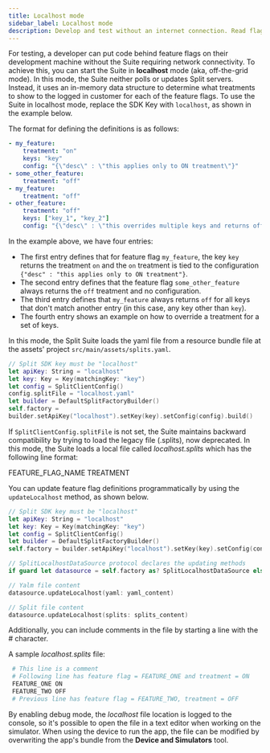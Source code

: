 ```yaml
---
title: Localhost mode
sidebar_label: Localhost mode
description: Develop and test without an internet connection. Read flag and segment definitions from a file.
---
```


For testing, a developer can put code behind feature flags on their development machine without the Suite requiring network connectivity. To achieve this, you can start the Suite in **localhost** mode (aka, off-the-grid mode). In this mode, the Suite neither polls or updates Split servers. Instead, it uses an in-memory data structure to determine what treatments to show to the logged in customer for each of the feature flags. To use the Suite in localhost mode, replace the SDK Key with `localhost`, as shown in the example below.

The format for defining the definitions is as follows:

```yaml title="YAML"
- my_feature:
    treatment: "on"
    keys: "key"
    config: "{\"desc\" : \"this applies only to ON treatment\"}"
- some_other_feature:
    treatment: "off"
- my_feature:
    treatment: "off"
- other_feature:
    treatment: "off"
    keys: ["key_1", "key_2"]
    config: "{\"desc\" : \"this overrides multiple keys and returns off treatment for those keys\"}"
```

In the example above, we have four entries:

 * The first entry defines that for feature flag `my_feature`, the key `key` returns the treatment `on` and the `on` treatment is tied to the configuration `{"desc" : "this applies only to ON treatment"}`.
 * The second entry defines that the feature flag `some_other_feature` always returns the `off` treatment and no configuration.
 * The third entry defines that `my_feature` always returns `off` for all keys that don't match another entry (in this case, any key other than `key`).
 * The fourth entry shows an example on how to override a treatment for a set of keys.

In this mode, the Split Suite loads the yaml file from a resource bundle file at the assets' project `src/main/assets/splits.yaml`.

```swift title="Swift"
// Split SDK key must be "localhost"
let apiKey: String = "localhost"
let key: Key = Key(matchingKey: "key")
let config = SplitClientConfig()
config.splitFile = "localhost.yaml"
let builder = DefaultSplitFactoryBuilder()
self.factory =
builder.setApiKey("localhost").setKey(key).setConfig(config).build()
```

If `SplitClientConfig.splitFile` is not set, the Suite maintains backward compatibility by trying to load the legacy file (.splits), now deprecated. In this mode, the Suite loads a local file called *localhost.splits* which has the following line format:

FEATURE_FLAG_NAME TREATMENT

You can update feature flag definitions programmatically by using the `updateLocalhost` method, as shown below.

```swift title="Swift"
// Split SDK key must be "localhost"
let apiKey: String = "localhost"
let key: Key = Key(matchingKey: "key")
let config = SplitClientConfig()
let builder = DefaultSplitFactoryBuilder()
self.factory = builder.setApiKey("localhost").setKey(key).setConfig(config).build()

// SplitLocalhostDataSource protocol declares the updating methods
if guard let datasource = self.factory as? SplitLocalhostDataSource else { return }

// Yalm file content
datasource.updateLocalhost(yaml: yaml_content)

// Split file content
datasource.updateLocalhost(splits: splits_content)

```

Additionally, you can include comments in the file by starting a line with the # character.

A sample *localhost.splits* file:

```bash title="Shell"
 # This line is a comment
 # Following line has feature flag = FEATURE_ONE and treatment = ON
 FEATURE_ONE ON
 FEATURE_TWO OFF
 # Previous line has feature flag = FEATURE_TWO, treatment = OFF
```

By enabling debug mode, the *localhost* file location is logged to the console, so it's possible to open the file in a text editor when working on the simulator. When using the device to run the app, the file can be modified by overwriting the app's bundle from the **Device and Simulators** tool.